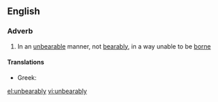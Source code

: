 ==English==

===Adverb===
{{en-adv}}

# In an [[unbearable]] manner, not [[bearably]], in a way unable to be [[borne]]

====Translations====
* Greek: {{t|el|αφόρητα}}

[[el:unbearably]]
[[vi:unbearably]]